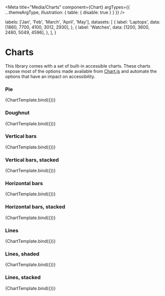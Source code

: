 
<Meta
  title="Media/Charts"
  component={Chart}
  argTypes={{ ...themeArgType, illustration: { table: { disable: true } } }}
/>


  labels: ['Jan', 'Feb', 'March', 'April', 'May'],
  datasets: [
    {
      label: 'Laptops',
      data: [1860, 7700, 4100, 3012, 2930],
    },
    {
      label: 'Watches',
      data: [1200, 3600, 2480, 5049, 4596],
    },
  ],
}

# Charts

This library comes with a set of built-in accessible charts. These charts expose most of the options made available from [Chart.js](https://www.chartjs.org/) and automate the options that have an impact on accessibility.

### Pie

<Canvas withSource="none">
  <Story
    name="Pie"
    args={{
      theme: 'light',
      label: 'Demo data',
      chart: {
        type: 'pie',
        data: demoData,
      },
    }}
  >
    {ChartTemplate.bind({})}
  </Story>
</Canvas>

### Doughnut

<Canvas withSource="none">
  <Story
    name="Doughnut"
    args={{
      theme: 'light',
      label: 'Demo data',
      chart: {
        type: 'doughnut',
        data: demoData,
      },
    }}
  >
    {ChartTemplate.bind({})}
  </Story>
</Canvas>

### Vertical bars

<Canvas withSource="none">
  <Story
    name="Vertical bars"
    args={{
      theme: 'light',
      label: 'Demo data',
      chart: {
        type: 'bar',
        data: demoData,
      },
    }}
  >
    {ChartTemplate.bind({})}
  </Story>
</Canvas>

### Vertical bars, stacked

<Canvas withSource="none">
  <Story
    name="Vertical bars, stacked"
    args={{
      theme: 'light',
      label: 'Demo data',
      chart: {
        type: 'bar-stacked',
        data: demoData,
      },
    }}
  >
    {ChartTemplate.bind({})}
  </Story>
</Canvas>

### Horizontal bars

<Canvas withSource="none">
  <Story
    name="Horizontal bars"
    args={{
      theme: 'light',
      label: 'Demo data',
      chart: {
        type: 'bar-horizontal',
        data: demoData,
      },
    }}
  >
    {ChartTemplate.bind({})}
  </Story>
</Canvas>

### Horizontal bars, stacked

<Canvas withSource="none">
  <Story
    name="Horizontal bars, stacked"
    args={{
      theme: 'light',
      label: 'Demo data',
      chart: {
        type: 'bar-horizontal-stacked',
        data: demoData,
      },
    }}
  >
    {ChartTemplate.bind({})}
  </Story>
</Canvas>

### Lines

<Canvas withSource="none">
  <Story
    name="Lines"
    args={{
      theme: 'light',
      label: 'Demo data',
      chart: {
        type: 'line',
        data: demoData,
      },
    }}
  >
    {ChartTemplate.bind({})}
  </Story>
</Canvas>

### Lines, shaded

<Canvas withSource="none">
  <Story
    name="Lines, shaded"
    args={{
      theme: 'light',
      label: 'Demo data',
      chart: {
        type: 'line-area',
        data: demoData,
      },
    }}
  >
    {ChartTemplate.bind({})}
  </Story>
</Canvas>

### Lines, stacked

<Canvas withSource="none">
  <Story
    name="Lines, stacked"
    args={{
      theme: 'light',
      label: 'Demo data',
      chart: {
        type: 'line-stacked',
        data: demoData,
      },
    }}
  >
    {ChartTemplate.bind({})}
  </Story>
</Canvas>
